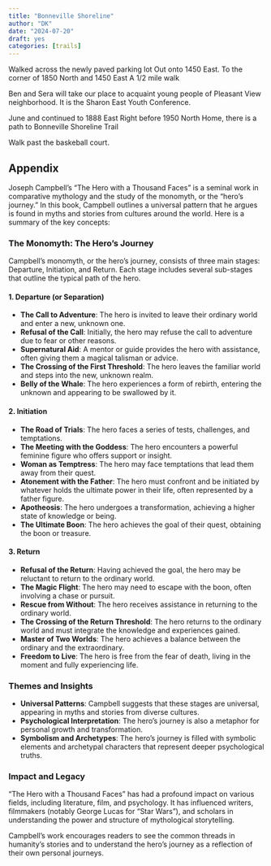 ```yaml
---
title: "Bonneville Shoreline"
author: "DK"
date: "2024-07-20"
draft: yes
categories: [trails]
---
```


Walked across the newly paved parking lot
Out onto 1450 East.
To the corner of 1850 North and 1450 East
A 1/2 mile walk

Ben and Sera will take our place to acquaint young people of Pleasant View neighborhood.
It is the Sharon East Youth Conference.

June and continued to 1888 East
Right before 1950 North Home, there is a path to Bonneville Shoreline Trail

Walk past the baskeball court.



## Appendix

Joseph Campbell's "The Hero with a Thousand Faces" is a seminal work in comparative mythology and the study of the monomyth, or the "hero's journey." In this book, Campbell outlines a universal pattern that he argues is found in myths and stories from cultures around the world. Here is a summary of the key concepts:

### The Monomyth: The Hero's Journey

Campbell's monomyth, or the hero's journey, consists of three main stages: Departure, Initiation, and Return. Each stage includes several sub-stages that outline the typical path of the hero.

#### 1. Departure (or Separation)

- **The Call to Adventure**: The hero is invited to leave their ordinary world and enter a new, unknown one.
- **Refusal of the Call**: Initially, the hero may refuse the call to adventure due to fear or other reasons.
- **Supernatural Aid**: A mentor or guide provides the hero with assistance, often giving them a magical talisman or advice.
- **The Crossing of the First Threshold**: The hero leaves the familiar world and steps into the new, unknown realm.
- **Belly of the Whale**: The hero experiences a form of rebirth, entering the unknown and appearing to be swallowed by it.

#### 2. Initiation

- **The Road of Trials**: The hero faces a series of tests, challenges, and temptations.
- **The Meeting with the Goddess**: The hero encounters a powerful feminine figure who offers support or insight.
- **Woman as Temptress**: The hero may face temptations that lead them away from their quest.
- **Atonement with the Father**: The hero must confront and be initiated by whatever holds the ultimate power in their life, often represented by a father figure.
- **Apotheosis**: The hero undergoes a transformation, achieving a higher state of knowledge or being.
- **The Ultimate Boon**: The hero achieves the goal of their quest, obtaining the boon or treasure.

#### 3. Return

- **Refusal of the Return**: Having achieved the goal, the hero may be reluctant to return to the ordinary world.
- **The Magic Flight**: The hero may need to escape with the boon, often involving a chase or pursuit.
- **Rescue from Without**: The hero receives assistance in returning to the ordinary world.
- **The Crossing of the Return Threshold**: The hero returns to the ordinary world and must integrate the knowledge and experiences gained.
- **Master of Two Worlds**: The hero achieves a balance between the ordinary and the extraordinary.
- **Freedom to Live**: The hero is free from the fear of death, living in the moment and fully experiencing life.

### Themes and Insights

- **Universal Patterns**: Campbell suggests that these stages are universal, appearing in myths and stories from diverse cultures.
- **Psychological Interpretation**: The hero's journey is also a metaphor for personal growth and transformation.
- **Symbolism and Archetypes**: The hero's journey is filled with symbolic elements and archetypal characters that represent deeper psychological truths.

### Impact and Legacy

"The Hero with a Thousand Faces" has had a profound impact on various fields, including literature, film, and psychology. It has influenced writers, filmmakers (notably George Lucas for "Star Wars"), and scholars in understanding the power and structure of mythological storytelling.

Campbell's work encourages readers to see the common threads in humanity's stories and to understand the hero's journey as a reflection of their own personal journeys.